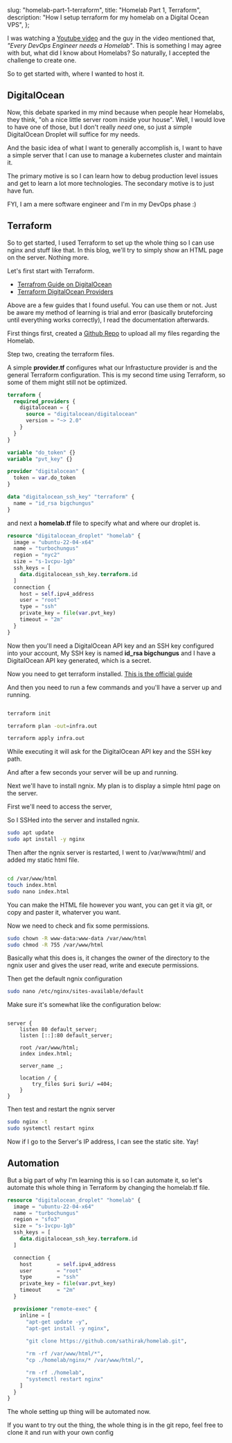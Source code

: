   slug: "homelab-part-1-terraform",
  title: "Homelab Part 1, Terraform",
  description: "How I setup terraform for my homelab on a Digital Ocean VPS",
};
 

I was watching a [Youtube video](https://youtu.be/8s0DWeHuEaw) and the guy in the video mentioned that, _"Every DevOps Engineer needs a Homelab"_.
This is something I may agree with but, what did I know about Homelabs? So naturally, I accepted the challenge to create one.

So to get started with, where I wanted to host it.


## DigitalOcean

Now, this debate sparked in my mind because when people hear Homelabs, they think, "oh a nice little server room inside your house".
Well, I would love to have one of those, but I don't really _need_ one, so just a simple DigitalOcean Droplet will suffice for my needs.

And the basic idea of what I want to generally accomplish is, I want to have a simple server that I can use to manage a kubernetes cluster and maintain it. 

The primary motive is so I can learn how to debug production level issues and get to learn a lot more technologies.
The secondary motive is to just have fun.

FYI, I am a mere software engineer and I'm in my DevOps phase :)

## Terraform

So to get started, I used Terraform to set up the whole thing so I can use nginx and stuff like that.
In this blog, we'll try to simply show an HTML page on the server. Nothing more.

Let's first start with Terraform.

- [Terrafrom Guide on DigitalOcean](https://docs.digitalocean.com/reference/terraform/getting-started/)
- [Terraform DigitalOcean Providers](https://registry.terraform.io/browse/providers)

Above are a few guides that I found useful. You can use them or not. Just be aware my method of learning is trial and error (basically bruteforcing until everything works correctly), I read the documentation afterwards.

First things first, created a [Github Repo](https://github.com/sathirak/homelab) to upload all my files regarding the Homelab.

Step two, creating the terraform files.

A simple **provider.tf** configures what our Infrastucture provider is and the general Terraform configuration.
This is my second time using Terraform, so some of them might still not be optimized.

```terraform
terraform {
  required_providers {
    digitalocean = {
      source = "digitalocean/digitalocean"
      version = "~> 2.0"
    }
  }
}

variable "do_token" {}
variable "pvt_key" {}

provider "digitalocean" {
  token = var.do_token
}

data "digitalocean_ssh_key" "terraform" {
  name = "id_rsa bigchungus"
} 

```

and next a **homelab.tf** file to specify what and where our droplet is.

```terraform
resource "digitalocean_droplet" "homelab" {
  image = "ubuntu-22-04-x64"
  name = "turbochungus"
  region = "nyc2"
  size = "s-1vcpu-1gb"
  ssh_keys = [
    data.digitalocean_ssh_key.terraform.id
  ]
  connection {
    host = self.ipv4_address
    user = "root"
    type = "ssh"
    private_key = file(var.pvt_key)
    timeout = "2m"
  }
}
```

Now then you'll need a DigitalOcean API key and an SSH key configured into your account,
My SSH key is named **id_rsa bigchungus** and I have a DigitalOcean API key generated, which is a secret.

Now you need to get terraform installed. [This is the official guide](https://developer.hashicorp.com/terraform/install)

And then you need to run a few commands and you'll have a server up and running.

```bash

terraform init

terraform plan -out=infra.out

terraform apply infra.out

```

While executing it will ask for the DigitalOcean API key and the SSH key path.

And after a few seconds your server will be up and running.

Next we'll have to install ngnix. My plan is to display a simple html page on the server.

First we'll need to access the server,

So I SSHed into the server and installed ngnix.

```bash
sudo apt update
sudo apt install -y nginx
```

Then after the ngnix server is restarted, I went to /var/www/html/ and added my static html file.

```bash

cd /var/www/html
touch index.html
sudo nano index.html

```

You can make the HTML file however you want, you can get it via git, or copy and paster it, whaterver you want.

Now we need to check and fix some permissions.

```bash
sudo chown -R www-data:www-data /var/www/html
sudo chmod -R 755 /var/www/html
```

Basically what this does is, it changes the owner of the directory to the ngnix user and gives the user read, write and execute permissions.

Then get the default ngnix configuration

```bash
sudo nano /etc/nginx/sites-available/default
```

Make sure it's somewhat like the configuration below:

```nginx

server {
    listen 80 default_server;
    listen [::]:80 default_server;

    root /var/www/html;
    index index.html;

    server_name _;

    location / {
        try_files $uri $uri/ =404;
    }
}

```

Then test and restart the ngnix server

```bash
sudo nginx -t
sudo systemctl restart nginx
```

Now if I go to the Server's IP address, I can see the static site. Yay!

## Automation

But a big part of why I'm learning this is so I can automate it, so let's automate this whole thing in Terraform by changing the homelab.tf file.

```terraform
resource "digitalocean_droplet" "homelab" {
  image = "ubuntu-22-04-x64"
  name = "turbochungus"
  region = "sfo3"
  size = "s-1vcpu-1gb"
  ssh_keys = [
    data.digitalocean_ssh_key.terraform.id
  ]

  connection {
    host        = self.ipv4_address
    user        = "root"
    type        = "ssh"
    private_key = file(var.pvt_key)
    timeout     = "2m"
  }

  provisioner "remote-exec" {
    inline = [
      "apt-get update -y",
      "apt-get install -y nginx",
      
      "git clone https://github.com/sathirak/homelab.git",

      "rm -rf /var/www/html/*",
      "cp ./homelab/nginx/* /var/www/html/",

      "rm -rf ./homelab",
      "systemctl restart nginx"
    ]
  }
}
```

The whole setting up thing will be automated now.

If you want to try out the thing, the whole thing is in the git repo, feel free to clone it and run with your own config